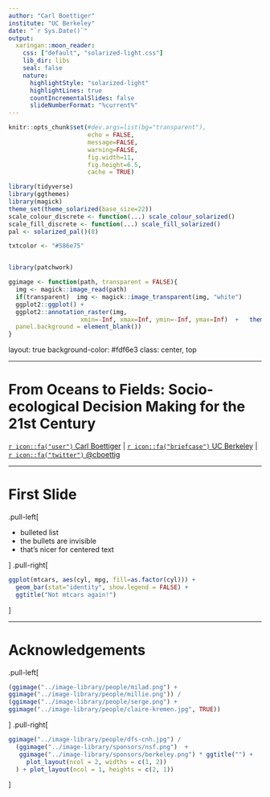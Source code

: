 ```yaml
---
author: "Carl Boettiger"
institute: "UC Berkeley"
date: "`r Sys.Date()`"
output:
  xaringan::moon_reader:
    css: ["default", "solarized-light.css"]
    lib_dir: libs
    seal: false
    nature:
      highlightStyle: "solarized-light"
      highlightLines: true
      countIncrementalSlides: false
      slideNumberFormat: "%current%"
---
```



```r
knitr::opts_chunk$set(#dev.args=list(bg="transparent"), 
                      echo = FALSE, 
                      message=FALSE, 
                      warning=FALSE,
                      fig.width=11, 
                      fig.height=6.5, 
                      cache = TRUE)

library(tidyverse)
library(ggthemes)
library(magick)
theme_set(theme_solarized(base_size=22))
scale_colour_discrete <- function(...) scale_colour_solarized()
scale_fill_discrete <- function(...) scale_fill_solarized()
pal <- solarized_pal()(8)

txtcolor <- "#586e75"


library(patchwork)

ggimage <- function(path, transparent = FALSE){
  img <- magick::image_read(path)
  if(transparent)  img <- magick::image_transparent(img, "white")
  ggplot2::ggplot() + 
  ggplot2::annotation_raster(img, 
                    xmin=-Inf, xmax=Inf, ymin=-Inf, ymax=Inf)  +   theme(axis.line = element_blank(), 
  panel.background = element_blank())
}

```

layout: true
background-color: #fdf6e3
class: center, top

---

# From Oceans to Fields: Socio-ecological Decision Making for the 21st Century


<div class="my-footer">

<a href="https://carlboettiger.info"> `r icon::fa("user")` Carl Boettiger</a> | 
<a href="https://berkeley.edu"> `r icon::fa("briefcase")` UC Berkeley</a> | 
<a href="https://twitter.com/cboettig"> `r icon::fa("twitter")` @cboettig</a>

</div>

---

# First Slide

.pull-left[

- bulleted list
- the bullets are invisible
- that's nicer for centered text

]
.pull-right[

```r
ggplot(mtcars, aes(cyl, mpg, fill=as.factor(cyl))) +
  geom_bar(stat="identity", show.legend = FALSE) + 
  ggtitle("Not mtcars again!")
```
]


---

# Acknowledgements

.pull-left[

```r
(ggimage("../image-library/people/milad.png") +
ggimage("../image-library/people/millie.png")) / 
(ggimage("../image-library/people/serge.png") +
ggimage("../image-library/people/claire-kremen.jpg", TRUE))

```

]
.pull-right[

```r
ggimage("../image-library/people/dfs-cnh.jpg") /
  (ggimage("../image-library/sponsors/nsf.png")  +     
   ggimage("../image-library/sponsors/berkeley.png") * ggtitle("") + 
     plot_layout(ncol = 2, widths = c(1, 2))
  ) + plot_layout(ncol = 1, heights = c(2, 1))

```

]